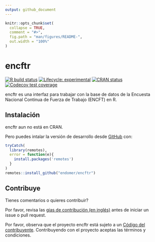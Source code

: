```yaml
---
output: github_document
---
```


<!-- README.md is generated from README.Rmd. Please edit that file -->

```r
knitr::opts_chunk$set(
  collapse = TRUE,
  comment = "#>",
  fig.path = "man/figures/README-",
  out.width = "100%"
)
```

# encftr

<!-- badges: start -->
[![R build status](https://github.com/endomer/encftr/workflows/R-CMD-check/badge.svg)](https://github.com/endomer/encftr/actions)
[![Lifecycle: experimental](https://img.shields.io/badge/lifecycle-experimental-orange.svg)](https://www.tidyverse.org/lifecycle/#experimental)
[![CRAN status](https://www.r-pkg.org/badges/version/encftr)](https://CRAN.R-project.org/package=encftr)
[![Codecov test coverage](https://codecov.io/gh/endomer/encftr/branch/master/graph/badge.svg)](https://codecov.io/gh/endomer/encftr?branch=master)
<!-- badges: end -->

encftr es una interfaz para trabajar con la base de datos de la Encuesta Nacional Continua de Fuerza de Trabajo (ENCFT) en R.

## Instalación

encftr aun no está en CRAN.

<!-- You can install the released version of encftr from [CRAN](https://CRAN.R-project.org) with: -->

<!-- ``` r -->
<!-- install.packages("encftr") -->
<!-- ``` -->

Pero puedes intalar la versión de desarrollo desde [GitHub](https://github.com/) con:

``` r
tryCatch(
  library(remotes),
  error = function(e){
    install.packages('remotes')
  }
)
remotes::install_github("endomer/encftr")
```

## Contribuye

Tienes comentarios o quieres contribuir?

Por favor, revisa las [gias de contribución (en inglés)](https://endomer.github.io/encftr/CONTRIBUTING.html) antes de iniciar un issue o pull request.

Por favor, observa que el proyecto encftr está sujeto a un [Código del contribuyente](https://contributor-covenant.org/es/version/2/0/CODE_OF_CONDUCT.html). Contribuyendo con el proyecto aceptas las términos y condiciones.
